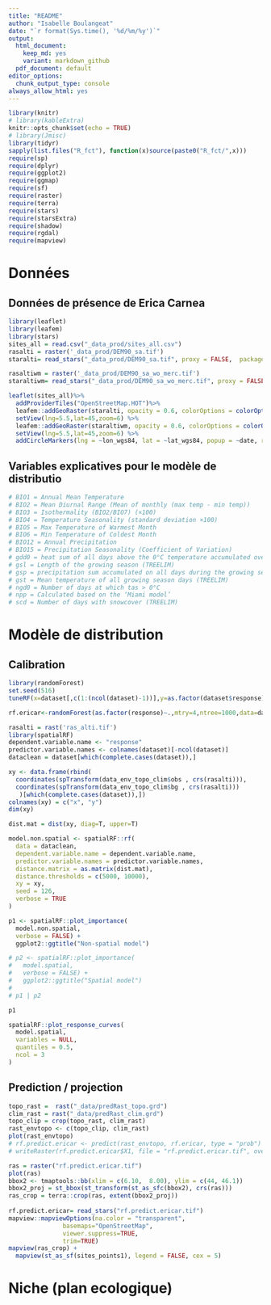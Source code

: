 ```yaml
---
title: "README"
author: "Isabelle Boulangeat"
date: "`r format(Sys.time(), '%d/%m/%y')`"
output:
  html_document:
    keep_md: yes
    variant: markdown_github
  pdf_document: default
editor_options:
  chunk_output_type: console
always_allow_html: yes
---
```


```r
library(knitr)
# library(kableExtra)
knitr::opts_chunk$set(echo = TRUE)
# library(Jmisc)
library(tidyr)
sapply(list.files("R_fct"), function(x)source(paste0("R_fct/",x)))
require(sp)
require(dplyr)
require(ggplot2)
require(ggmap)
require(sf)
require(raster)
require(terra)
require(stars)
require(starsExtra)
require(shadow)
require(rgdal)
require(mapview)
```

# Données

## Données de présence de Erica Carnea
```r
library(leaflet) 
library(leafem)
library(stars)
sites_all = read.csv("_data_prod/sites_all.csv")
rasalti = raster('_data_prod/DEM90_sa.tif')
staralti= read_stars("_data_prod/DEM90_sa.tif", proxy = FALSE,  package="stars")

rasaltiwm = raster('_data_prod/DEM90_sa_wo_merc.tif')
staraltiwm= read_stars("_data_prod/DEM90_sa_wo_merc.tif", proxy = FALSE,  package="stars")

leaflet(sites_all)%>%
  addProviderTiles("OpenStreetMap.HOT")%>%
  leafem::addGeoRaster(staralti, opacity = 0.6, colorOptions = colorOptions(palette = "Blues")) %>%
  setView(lng=5.5,lat=45,zoom=6) %>%
  leafem::addGeoRaster(staraltiwm, opacity = 0.6, colorOptions = colorOptions(palette = "Reds")) %>%
  setView(lng=5.5,lat=45,zoom=6) %>%
  addCircleMarkers(lng = ~lon_wgs84, lat = ~lat_wgs84, popup = ~date, radius = 0.3, opacity = 0.8, color = "black") 


```


## Variables explicatives pour le modèle de distributio
```r
# BIO1 = Annual Mean Temperature
# BIO2 = Mean Diurnal Range (Mean of monthly (max temp - min temp))
# BIO3 = Isothermality (BIO2/BIO7) (×100)
# BIO4 = Temperature Seasonality (standard deviation ×100)
# BIO5 = Max Temperature of Warmest Month
# BIO6 = Min Temperature of Coldest Month
# BIO12 = Annual Precipitation
# BIO15 = Precipitation Seasonality (Coefficient of Variation)
# gdd0 = heat sum of all days above the 0°C temperature accumulated over 1 year
# gsl = Length of the growing season (TREELIM)
# gsp = precipitation sum accumulated on all days during the growing season )TREELIM)
# gst = Mean temperature of all growing season days (TREELIM)
# ngd0 = Number of days at which tas > 0°C
# npp = Calculated based on the ‘Miami model’
# scd = Number of days with snowcover (TREELIM)

```


# Modèle de distribution

## Calibration
```r
library(randomForest)
set.seed(516)
tuneRF(x=dataset[,c(1:(ncol(dataset)-1))],y=as.factor(dataset$response))

rf.ericar<-randomForest(as.factor(response)~.,mtry=4,ntree=1000,data=dataset)

```

```r
rasalti = rast('ras_alti.tif')
library(spatialRF)
dependent.variable.name <- "response"
predictor.variable.names <- colnames(dataset)[-ncol(dataset)]
dataclean = dataset[which(complete.cases(dataset)),]

xy <- data.frame(rbind(
  coordinates(spTransform(data_env_topo_clim$obs , crs(rasalti))),
  coordinates(spTransform(data_env_topo_clim$bg , crs(rasalti)))
   )[which(complete.cases(dataset)),])
colnames(xy) = c("x", "y")
dim(xy)

dist.mat = dist(xy, diag=T, upper=T)

model.non.spatial <- spatialRF::rf(
  data = dataclean,
  dependent.variable.name = dependent.variable.name,
  predictor.variable.names = predictor.variable.names,
  distance.matrix = as.matrix(dist.mat),
  distance.thresholds = c(5000, 10000),
  xy = xy, 
  seed = 126,
  verbose = TRUE
)

```



```r


p1 <- spatialRF::plot_importance(
  model.non.spatial, 
  verbose = FALSE) + 
  ggplot2::ggtitle("Non-spatial model") 

# p2 <- spatialRF::plot_importance(
#   model.spatial,
#   verbose = FALSE) + 
#   ggplot2::ggtitle("Spatial model")
# 
# p1 | p2 

p1
```

```r
spatialRF::plot_response_curves(
  model.spatial,
  variables = NULL,
  quantiles = 0.5,
  ncol = 3
)
```


## Prediction / projection
```r
topo_rast =  rast("_data/predRast_topo.grd")
clim_rast = rast("_data/predRast_clim.grd")
topo_clip = crop(topo_rast, clim_rast)
rast_envtopo <- c(topo_clip, clim_rast)
plot(rast_envtopo)
# rf.predict.ericar <- predict(rast_envtopo, rf.ericar, type = "prob")
# writeRaster(rf.predict.ericar$X1, file = "rf.predict.ericar.tif", overwrite=TRUE)

```

```r
ras = raster("rf.predict.ericar.tif")
plot(ras)
bbox2 <- tmaptools::bb(xlim = c(6.10,  8.00), ylim = c(44, 46.1))
bbox2_proj = st_bbox(st_transform(st_as_sfc(bbox2), crs(ras)))
ras_crop = terra::crop(ras, extent(bbox2_proj))
 
rf.predict.ericar= read_stars("rf.predict.ericar.tif")
mapview::mapviewOptions(na.color = "transparent",
               basemaps="OpenStreetMap",
               viewer.suppress=TRUE,
               trim=TRUE)
mapview(ras_crop) +
  mapview(st_as_sf(sites_points1), legend = FALSE, cex = 5)
```

# Niche (plan ecologique)
